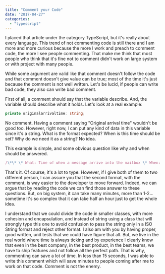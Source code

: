 ```yaml
---
title: "Comment your Code"
date: "2017-04-27"
categories: 
  - "typescript"
---
```


I placed that article under the category TypeScript, but it's really about every language. This trend of not commenting code is still there and I am more and more curious because the more I work and preach to comment code, the more I see people commenting. That make me think that most people who think that it's fine not to comment didn't work on large system or with project with many people.

While some argument are valid like that comment doesn't follow the code and that comment doesn't give value can be true; most of the time it's just because the comment is not well written. Let's be lucid, if people can write bad code, they also can write bad comment.

First of all, a comment should say that the variable describe. And, the variable should describe what it holds. Let's look at a real example:

```typescript
private originalarrivaltime: string; 
``` 


No comment. Having a comment saying "Original arrival time" wouldn't be good too. However, right now, I can put any kind of data in this variable since it's a string. What is the format expected? When is this time should be set? Why do we need it as a string? No idea.

This example is simple, and some obvious question like why and when should be answered.

```typescript
/\*\* \* What: Time of when a message arrive into the mailbox \* When: This is set when the message is built and cannot be changed any further \* Why: It's a string because we get it from a ISO String format \*/ private originalarrivaltime: string; 
``` 


That's it. Of course, it's a lot to type. However, if I give both of them to two different person, I can assure you that the second format, with the comment, is way easier to the developer to move forward. Indeed, we can argue that by reading the code we can find those answer to these questions. But, on big system, it can take many minutes, more than 1-2... sometime it's so complex that it can take half an hour just to get the whole idea.

I understand that we could divide the code in smaller classes, with more cohesion and encapsulation, and instead of string using a class that will strongly type this one to avoid confusion to pass the string only in a ISO String format and reject other format. I also am with you by having proper, good written, unit tests that we could have figure that all. But, we live in the real world where time is always ticking and by experience I clearly know that even in the best company, in the best product, in the best teams, we have to ship features and not follow all the perfect path. That is why, commenting can save a lot of time. In less than 15 seconds, I was able to write this comment which will save minutes to people coming after me to work on that code. Comment is not the enemy.
